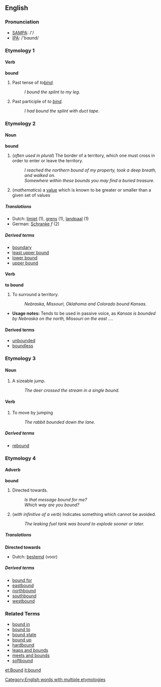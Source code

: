 ==English==
=== Pronunciation ===
*[[w:SAMPA|SAMPA]]: /'/
*[[w:IPA|IPA]]: /'bɑʊnd/

===Etymology 1===
====Verb====
'''bound'''
# Past tense of ''to[[bind]]''.
#: ''I bound the splint to my leg.''
# Past participle of ''to [[bind]]''.
#: ''I had bound the splint with duct tape.''

===Etymology 2===
====Noun====
'''bound'''
# (''often used in plural'') The border of a territory, which one must cross in order to enter or leave the territory.
#: ''I reached the northern bound of my property, took a deep breath, and walked on.''
#: ''Somewhere within these bounds you may find a buried treasure.''
#(''mathematics'') a [[value]] which is known to be greater or smaller than a given set of values
=====Translations=====
*Dutch: [[limiet]] (1), [[grens]] (1), [[landpaal]] (1)
*German: [[Schranke]] ''f'' (2)
=====Derived terms=====
*[[boundary]]
*[[least upper bound]]
*[[lower bound]]
*[[upper bound]]

====Verb====
'''to bound'''
# To surround a territory.
#: ''Nebraska, Missouri, Oklahoma and Colorado bound Kansas.''
*'''Usage notes:''' Tends to be used in passive voice, as ''Kansas is bounded by Nebraska on the north, Missouri on the east ...''.

====Derived terms====
*[[unbounded]]
*[[boundless]]

===Etymology 3===
====Noun====
{{sb|'''bound'''|'''[[bounds]]'''}}
# A sizeable jump.
#: ''The deer crossed the stream in a single bound.''
====Verb====
{{en-conj-reg|bound|bounds|bounded|bounding}}
# To move by jumping
#: ''The rabbit bounded down the lane.''
=====Derived terms=====
*[[rebound]]

===Etymology 4===
====Adverb====
'''bound'''
# Directed towards.
#: ''Is that message bound for me?''
#: ''Which way are you bound?''
# (''with infinitive of a verb'') Indicates something which cannot be avoided.
#: ''The leaking fuel tank was bound to explode sooner or later.''

===== Translations =====
'''Directed towards'''
*Dutch: [[bestemd]] (voor)

=====Derived terms=====
*[[bound for]]
*[[eastbound]]
*[[northbound]]
*[[southbound]]
*[[westbound]]

===Related Terms===
<!--These need to be put under the according etymologies-->
*[[bound in]]
*[[bound to]]
*[[bound state]]
*[[bound up]]
*[[hardbound]]
*[[leaps and bounds]]
*[[meets and bounds]]
*[[softbound]]

[[Category:English words with multiple etymologies]]

[[et:Bound]]
[[it:bound]]